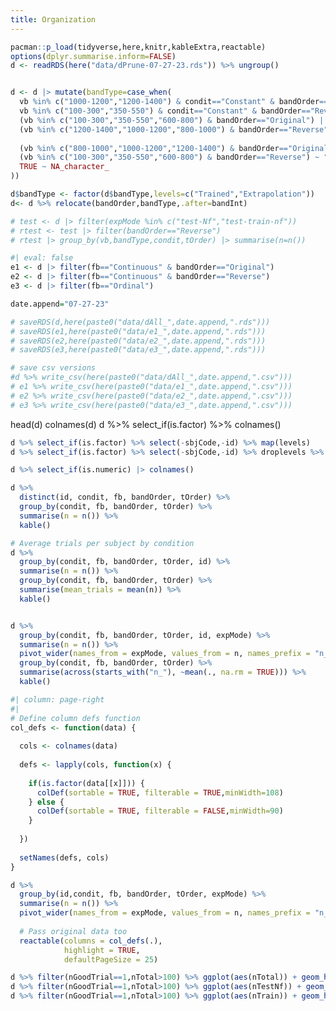 ```yaml
---
title: Organization
---
```


```r

pacman::p_load(tidyverse,here,knitr,kableExtra,reactable)
options(dplyr.summarise.inform=FALSE)
d <- readRDS(here("data/dPrune-07-27-23.rds")) %>% ungroup()


d <- d |> mutate(bandType=case_when(
  vb %in% c("1000-1200","1200-1400") & condit=="Constant" & bandOrder=="Original" ~ "Extrapolation",
  vb %in% c("100-300","350-550") & condit=="Constant" & bandOrder=="Reverse" ~ "Extrapolation",
  (vb %in% c("100-300","350-550","600-800") & bandOrder=="Original") |
  (vb %in% c("1200-1400","1000-1200","800-1000") & bandOrder=="Reverse") ~ "Extrapolation",
  
  (vb %in% c("800-1000","1000-1200","1200-1400") & bandOrder=="Original") |
  (vb %in% c("100-300","350-550","600-800") & bandOrder=="Reverse") ~ "Trained",
  TRUE ~ NA_character_
))

d$bandType <- factor(d$bandType,levels=c("Trained","Extrapolation"))
d<- d %>% relocate(bandOrder,bandType,.after=bandInt)

# test <- d |> filter(expMode %in% c("test-Nf","test-train-nf"))
# rtest <- test |> filter(bandOrder=="Reverse")
# rtest |> group_by(vb,bandType,condit,tOrder) |> summarise(n=n()) 

```

```r
#| eval: false
e1 <- d |> filter(fb=="Continuous" & bandOrder=="Original")
e2 <- d |> filter(fb=="Continuous" & bandOrder=="Reverse")
e3 <- d |> filter(fb=="Ordinal")

date.append="07-27-23"

# saveRDS(d,here(paste0("data/dAll_",date.append,".rds")))
# saveRDS(e1,here(paste0("data/e1_",date.append,".rds")))
# saveRDS(e2,here(paste0("data/e2_",date.append,".rds")))
# saveRDS(e3,here(paste0("data/e3_",date.append,".rds")))

# save csv versions
#d %>% write_csv(here(paste0("data/dAll_",date.append,".csv")))
# e1 %>% write_csv(here(paste0("data/e1_",date.append,".csv")))
# e2 %>% write_csv(here(paste0("data/e2_",date.append,".csv")))
# e3 %>% write_csv(here(paste0("data/e3_",date.append,".csv")))

```


head(d)
colnames(d)
d %>% select_if(is.factor) %>% colnames()


```r

d %>% select_if(is.factor) %>% select(-sbjCode,-id) %>% map(levels)
d %>% select_if(is.factor) %>% select(-sbjCode,-id) %>% droplevels %>% map(levels)

```


```r
d %>% select_if(is.numeric) |> colnames()
```



```r
d %>%
  distinct(id, condit, fb, bandOrder, tOrder) %>%
  group_by(condit, fb, bandOrder, tOrder) %>%
  summarise(n = n()) %>%
  kable()
```




```r

# Average trials per subject by condition  
d %>%
  group_by(condit, fb, bandOrder, tOrder, id) %>%
  summarise(n = n()) %>%
  group_by(condit, fb, bandOrder, tOrder) %>%
  summarise(mean_trials = mean(n)) %>%
  kable()


d %>%
  group_by(condit, fb, bandOrder, tOrder, id, expMode) %>% 
  summarise(n = n()) %>%
  pivot_wider(names_from = expMode, values_from = n, names_prefix = "n_") %>%
  group_by(condit, fb, bandOrder, tOrder) %>%
  summarise(across(starts_with("n_"), ~mean(., na.rm = TRUE))) %>%
  kable()

```


```r
#| column: page-right
#| 
# Define column defs function 
col_defs <- function(data) {
  
  cols <- colnames(data)
  
  defs <- lapply(cols, function(x) {
    
    if(is.factor(data[[x]])) {
      colDef(sortable = TRUE, filterable = TRUE,minWidth=108) 
    } else {
      colDef(sortable = TRUE, filterable = FALSE,minWidth=90)
    }
    
  })
  
  setNames(defs, cols)
}

d %>%
  group_by(id,condit, fb, bandOrder, tOrder, expMode) %>%
  summarise(n = n()) %>%
  pivot_wider(names_from = expMode, values_from = n, names_prefix = "n_") %>%
  
  # Pass original data too 
  reactable(columns = col_defs(.), 
            highlight = TRUE,
            defaultPageSize = 25)
```




```r
d %>% filter(nGoodTrial==1,nTotal>100) %>% ggplot(aes(nTotal)) + geom_histogram() + facet_wrap(~condit)
d %>% filter(nGoodTrial==1,nTotal>100) %>% ggplot(aes(nTestNf)) + geom_histogram() + facet_wrap(~condit)
d %>% filter(nGoodTrial==1,nTotal>100) %>% ggplot(aes(nTrain)) + geom_histogram() + facet_wrap(~condit)

```
